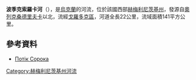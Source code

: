'''波季克索羅卡河'''（{{lang-uk|Потік Сорока}}），是[[烏克蘭|烏克蘭]]的河流，位於該國西部[[赫梅利尼茨基州|赫梅利尼茨基州]]，發源自[[奧列克桑德里夫卡_(戈羅多克區)|奧列克桑德里夫卡]]以北，流經[[戈羅多克區|戈羅多克區]]，河道全長22公里，流域面積141平方公里。

==參考資料==
*[https://web.archive.org/web/20160324180453/http://vodgosp.km.ua/water-resources.php Потік Сорока]

{{DEFAULTSORT:Потік Сорока}}
[[Category:赫梅利尼茨基州河流|Category:赫梅利尼茨基州河流]]


{{Ukraine-river-stub}}